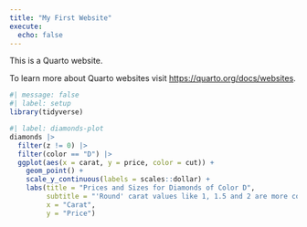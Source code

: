 ```yaml
---
title: "My First Website"
execute: 
  echo: false
---
```


This is a Quarto website.

To learn more about Quarto websites visit <https://quarto.org/docs/websites>.

```r
#| message: false
#| label: setup
library(tidyverse)
```

```r
#| label: diamonds-plot
diamonds |> 
  filter(z != 0) |> 
  filter(color == "D") |> 
  ggplot(aes(x = carat, y = price, color = cut)) + 
    geom_point() +
    scale_y_continuous(labels = scales::dollar) +
    labs(title = "Prices and Sizes for Diamonds of Color D",
         subtitle = "'Round' carat values like 1, 1.5 and 2 are more common.",
         x = "Carat",
         y = "Price")
```

